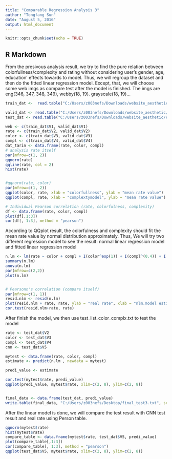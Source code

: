 ```yaml
---
title: "Comparable Regression Analysis 3"
author: "Tongfang Sun"
date: "August 5, 2016"
output: html_document
---
```



```r
knitr::opts_chunk$set(echo = TRUE)
```

## R Markdown

From the presivous analysis result, we try to find the pure relation between colorfullness/complexity and rating without considering user's gender, age, education' effects towards to model. Thus, we will regroup the dataset and then do the fitted linear regression model. Except, that, we will choose some web imgs as compare test after the model is finished. The imgs are eng(346, 347, 348, 349), webby(18, 19). grayscale(18, 19)...

```r
train_dat <-  read.table("C:/Users/z003nefs/Downloads/website_aesthetic/exp3/train_list_color_complx.txt", quote="\"", comment.char="")

valid_dat <- read.table("C:/Users/z003nefs/Downloads/website_aesthetic/exp3/valid_list_color_complx.txt", quote="\"", comment.char="")
test_dat <- read.table("C:/Users/z003nefs/Downloads/website_aesthetic/exp3/test_list_color_complx.txt", quote="\"", comment.char="")

web <- c(train_dat$V1, valid_dat$V1)
rate <- c(train_dat$V2, valid_dat$V2)
color <- c(train_dat$V3, valid_dat$V3)
compl <- c(train_dat$V4, valid_dat$V4)
dat_tarin <- data.frame(rate, color, compl)
# analysis rate itself
par(mfrow=c(1, 2))
qqnorm(rate)
qqline(rate, col = 2)
hist(rate)


#qqnorm(rate, color)
par(mfrow=c(1, 2))
qqplot(color, rate, xlab = "colorfullness", ylab = "mean rate value")
qqplot(compl, rate, xlab = "complextymodel", ylab = "mean rate value")

# Individual Pearson correlation (rate, colorfulness, complexity)
df <- data.frame(rate, color, compl)
plot(df[,1:3])
cor(df[, 1:3], method = "pearson")
```

According to QQplot result, the colorfulness and complexity should fit the mean rate value by normal distribution approximately. Thus, We will try two different regression model to see the result: normal linear regression model and fitted linear regression model

```r
n.lm <- lm(rate ~ color + compl + I(color^exp(1)) + I(compl^(0.4)) + I(abs(color^3 - compl^3)), data = dat_tarin)
summary(n.lm)
anova(n.lm)
par(mfrow=c(2,2))                 
plot(n.lm)


# Pearsonn's correlation (compare itself)
par(mfrow=c(1, 1))
resid.nlm <- resid(n.lm)
plot(resid.nlm + rate, rate, ylab = "real rate", xlab = "nlm.model estimate")
cor.test(resid.nlm+rate, rate)
```


After finish the model, we then use test_list_color_complx.txt to test the model

```r
rate <- test_dat$V2
color <- test_dat$V3
compl <- test_dat$V4
cnn <- test_dat$V5

mytest <- data.frame(rate, color, compl)
estimate <- predict(n.lm , newdata = mytest)

predi_value <- estimate

cor.test(mytest$rate, predi_value)
qqplot(predi_value, mytest$rate, xlim=c(2, 8), ylim=c(2, 8))


final_data <- data.frame(test_dat, predi_value)
write.table(final_data, "C:/Users/z003nefs/Desktop/final_test3.txt", sep="\t")


```


After the linear model is done, we will compare the test result with CNN test result and real rate using  Person table.

```r
qqnorm(mytest$rate)
hist(mytest$rate)
compare_table <- data.frame(mytest$rate, test_dat$V5, predi_value)
plot(compare_table[,1:3])
cor(compare_table[, 1:3], method = "pearson")
qqplot(test_dat$V5, mytest$rate, xlim=c(2, 8), ylim=c(2, 8))
```

